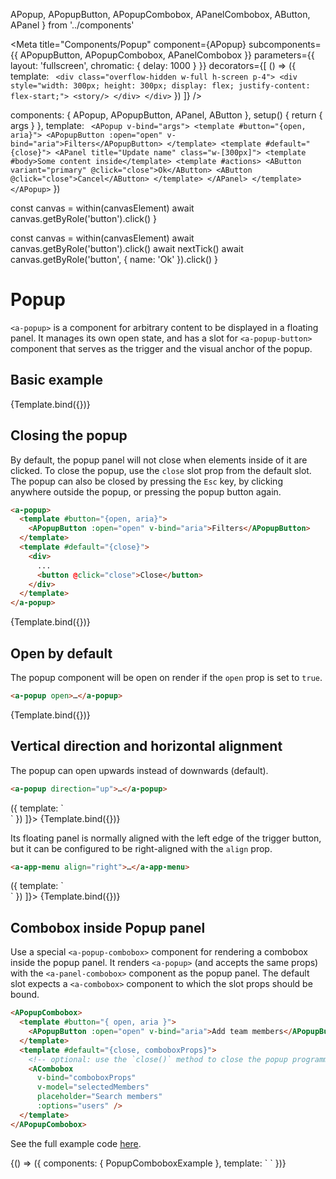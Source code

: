 
  APopup,
  APopupButton,
  APopupCombobox,
  APanelCombobox,
  AButton,
  APanel
} from '../components'

<Meta
  title="Components/Popup"
  component={APopup}
  subcomponents={{ APopupButton, APopupCombobox, APanelCombobox }}
  parameters={{ layout: 'fullscreen', chromatic: { delay: 1000 } }}
  decorators={[
    () => ({
      template: `
      <div class="overflow-hidden w-full h-screen p-4">
        <div style="width: 300px; height: 300px; display: flex; justify-content: flex-start;">
          <story/>
        </div>
      </div>`
    })
  ]}
/>

  components: { APopup, APopupButton, APanel, AButton },
  setup() {
    return { args }
  },
  template: `
  <APopup v-bind="args">
    <template #button="{open, aria}">
      <APopupButton :open="open" v-bind="aria">Filters</APopupButton>
    </template>
    <template #default="{close}">
      <APanel title="Update name" class="w-[300px]">
        <template #body>Some content inside</template>
        <template #actions>
          <AButton variant="primary" @click="close">Ok</AButton>
          <AButton @click="close">Cancel</AButton>
        </template>
      </APanel>
    </template>
  </APopup>`
})

  const canvas = within(canvasElement)
  await canvas.getByRole('button').click()
}

  const canvas = within(canvasElement)
  await canvas.getByRole('button').click()
  await nextTick()
  await canvas.getByRole('button', { name: 'Ok' }).click()
}

# Popup

`<a-popup>` is a component for arbitrary content to be displayed in a floating panel.
It manages its own open state, and has a slot for `<a-popup-button>` component that serves
as the trigger and the visual anchor of the popup.

<ArgsTable of={APopup} />

## Basic example

<Canvas>
  <Story name="basic" play={openPopup}>
    {Template.bind({})}
  </Story>
</Canvas>

## Closing the popup

By default, the popup panel will not close when elements inside of it are clicked.
To close the popup, use the `close` slot prop from the default slot.
The popup can also be closed by pressing the `Esc` key, by clicking anywhere outside the popup,
or pressing the popup button again.

```html
<a-popup>
  <template #button="{open, aria}">
    <APopupButton :open="open" v-bind="aria">Filters</APopupButton>
  </template>
  <template #default="{close}">
    <div>
      ...
      <button @click="close">Close</button>
    </div>
  </template>
</a-popup>
```

<Canvas>
  <Story name="close" play={openAndClosePopup}>
    {Template.bind({})}
  </Story>
</Canvas>

## Open by default

The popup component will be open on render if the `open` prop is set to `true`.

```html
<a-popup open>…</a-popup>
```

<Canvas>
  <Story name="open by default" args={{ open: true }}>
    {Template.bind({})}
  </Story>
</Canvas>

## Vertical direction and horizontal alignment

The popup can open upwards instead of downwards (default).

```html
<a-popup direction="up">…</a-popup>
```

<Canvas>
  <Story
    name="opening upwards"
    args={{ direction: 'up' }}
    play={openPopup}
    decorators={[
      () => ({
        template: `
        <div class="mt-auto">
          <story/>
        </div>
      `
      })
    ]}>
    {Template.bind({})}
  </Story>
</Canvas>

Its floating panel is normally aligned with the left edge of the trigger button,
but it can be configured to be right-aligned with the `align` prop.

```html
<a-app-menu align="right">…</a-app-menu>
```

<Canvas>
  <Story
    name="right-aligned"
    args={{ align: 'right' }}
    play={openPopup}
    decorators={[
      () => ({
        template: `
        <div class="ml-auto">
          <story/>
        </div>
      `
      })
    ]}>
    {Template.bind({})}
  </Story>
</Canvas>

## Combobox inside Popup panel

Use a special `<a-popup-combobox>` component for rendering a combobox inside the popup panel.
It renders `<a-popup>` (and accepts the same props) with the `<a-panel-combobox>` component as the popup panel.
The default slot expects a `<a-combobox>` component to which the slot props should be bound.

```html
<APopupCombobox>
  <template #button="{ open, aria }">
    <APopupButton :open="open" v-bind="aria">Add team members</APopupButton>
  </template>
  <template #default="{close, comboboxProps}">
    <!-- optional: use the `close()` method to close the popup programmatically-->
    <ACombobox
      v-bind="comboboxProps"
      v-model="selectedMembers"
      placeholder="Search members"
      :options="users" />
  </template>
</APopupCombobox>
```

See the full example code
[here](https://github.com/archilogic-com/ui-components/blob/main/src/examples/PopupComboboxExample.vue).

<Canvas>
  <Story name="combobox-popup" play={openPopup}>
    {() => ({
      components: { PopupComboboxExample },
      template: `
    <PopupComboboxExample></PopupComboboxExample>
    `
    })}
  </Story>
</Canvas>
